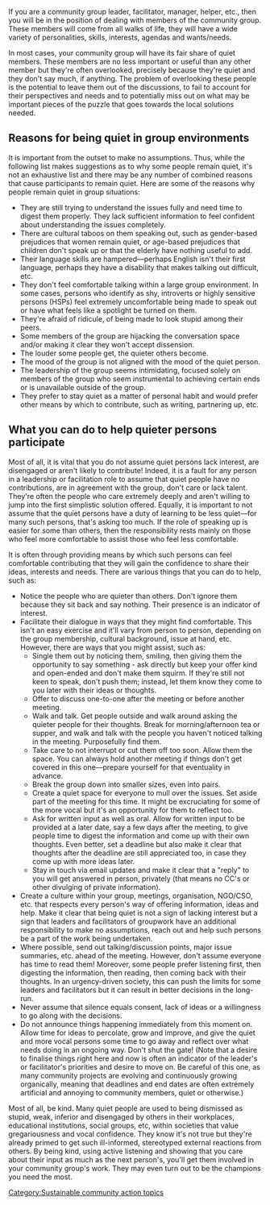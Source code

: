 If you are a community group leader, facilitator, manager, helper, etc., then you will be in the position of dealing with members of the community group. These members will come from all walks of life, they will have a wide variety of personalities, skills, interests, agendas and wants/needs.

In most cases, your community group will have its fair share of quiet members. These members are no less important or useful than any other member but they're often overlooked, precisely because they're quiet and they don't say much, if anything. The problem of overlooking these people is the potential to leave them out of the discussions, to fail to account for their perspectives and needs and to potentially miss out on what may be important pieces of the puzzle that goes towards the local solutions needed. 

== Reasons for being quiet in group environments ==
It is important from the outset to make no assumptions. Thus, while the following list makes suggestions as to why some people remain quiet, it's not an exhaustive list and there may be any number of combined reasons that cause participants to remain quiet. Here are some of the reasons why people remain quiet in group situations:

*They are still trying to understand the issues fully and need time to digest them properly. They lack sufficient information to feel confident about understanding the issues completely.
*There are cultural taboos on them speaking out, such as gender-based prejudices that women remain quiet, or age-based prejudices that children don't speak up or that the elderly have nothing useful to add.
*Their language skills are hampered––perhaps English isn't their first language, perhaps they have a disability that makes talking out difficult, etc.
*They don't feel comfortable talking within a large group environment. In some cases, persons who identify as shy, introverts or highly sensitive persons (HSPs) feel extremely uncomfortable being made to speak out or have what feels like a spotlight be turned on them.
*They're afraid of ridicule, of being made to look stupid among their peers.
*Some members of the group are hijacking the conversation space and/or making it clear they won't accept dissension. 
*The louder some people get, the quieter others become.
*The mood of the group is not aligned with the mood of the quiet person.
*The leadership of the group seems intimidating, focused solely on members of the group who seem instrumental to achieving certain ends or is unavailable outside of the group.
*They prefer to stay quiet as a matter of personal habit and would prefer other means by which to contribute, such as writing, partnering up, etc.

== What you can do to help quieter persons participate ==
Most of all, it is vital that you do not assume quiet persons lack interest, are disengaged or aren't likely to contribute! Indeed, it is a fault for any person in a leadership or facilitation role to assume that quiet people have no contributions, are in agreement with the group, don't care or lack talent. They're often the people who care extremely deeply and aren't willing to jump into the first simplistic solution offered. Equally, it is important to not assume that the quiet persons have a duty of learning to be less quiet––for many such persons, that's asking too much. If the role of speaking up is easier for some than others, then the responsibility rests mainly on those who feel more comfortable to assist those who feel less comfortable.

It is often through providing means by which such persons can feel comfortable contributing that they will gain the confidence to share their ideas, interests and needs. There are various things that you can do to help, such as:

*Notice the people who are quieter than others. Don't ignore them because they sit back and say nothing. Their presence is an indicator of interest.
*Facilitate their dialogue in ways that they might find comfortable. This isn't an easy exercise and it'll vary from person to person, depending on the group membership, cultural background, issue at hand, etc. However, there are ways that you might assist, such as:
**Single them out by noticing them, smiling, then giving them the opportunity to say something - ask directly but keep your offer kind and open-ended and don't make them squirm. If they're still not keen to speak, don't push them; instead, let them know they come to you later with their ideas or thoughts.
**Offer to discuss one-to-one after the meeting or before another meeting.
**Walk and talk. Get people outside and walk around asking the quieter people for their thoughts. Break for morning/afternoon tea or supper, and walk and talk with the people you haven't noticed talking in the meeting. Purposefully find them.
**Take care to not interrupt or cut them off too soon. Allow them the space. You can always hold another meeting if things don't get covered in this one––prepare yourself for that eventuality in advance.
**Break the group down into smaller sizes, even into pairs.
**Create a quiet space for everyone to mull over the issues. Set aside part of the meeting for this time. It might be excruciating for some of the more vocal but it's an opportunity for them to reflect too.
**Ask for written input as well as oral. Allow for written input to be provided at a later date, say a few days after the meeting, to give people time to digest the information and come up with their own thoughts. Even better, set a deadline but also make it clear that thoughts after the deadline are still appreciated too, in case they come up with more ideas later.
**Stay in touch via email updates and make it clear that a "reply" to you will get answered in person, privately (that means no CC's or other divulging of private information).
*Create a culture within your group, meetings, organisation, NGO/CSO, etc. that respects every person's way of offering information, ideas and help. Make it clear that being quiet is not a sign of lacking interest but a sign that leaders and facilitators of groupwork have an additional responsibility to make no assumptions, reach out and help such persons be a part of the work being undertaken.
*Where possible, send out talking/discussion points, major issue summaries, etc. ahead of the meeting. However, don't assume everyone has time to read them! Moreover, some people prefer listening first, then digesting the information, then reading, then coming back with their thoughts. In an urgency-driven society, this can push the limits for some leaders and facilitators but it can result in better decisions in the long-run.
*Never assume that silence equals consent, lack of ideas or a willingness to go along with the decisions.
*Do not announce things happening immediately from this moment on. Allow time for ideas to percolate, grow and improve, and give the quiet and more vocal persons some time to go away and reflect over what needs doing in an ongoing way. Don't shut the gate! (Note that a desire to finalise things right here and now is often an indicator of the leader's or facilitator's priorities and desire to move on. Be careful of this one, as many community projects are evolving and continuously growing organically, meaning that deadlines and end dates are often extremely artificial and annoying to community members, quiet or otherwise.)

Most of all, be kind. Many quiet people are used to being dismissed as stupid, weak, inferior and disengaged by others in their workplaces, educational institutions, social groups, etc, within societies that value gregariousness and vocal confidence. They know it's not true but they're already primed to get such ill-informed, stereotyped external reactions from others. By being kind, using active listening and showing that you care about their input as much as the next person's, you'll get them involved in your community group's work. They may even turn out to be the champions you need the most.


{{scaendmenu}}
[[Category:Sustainable community action topics]]